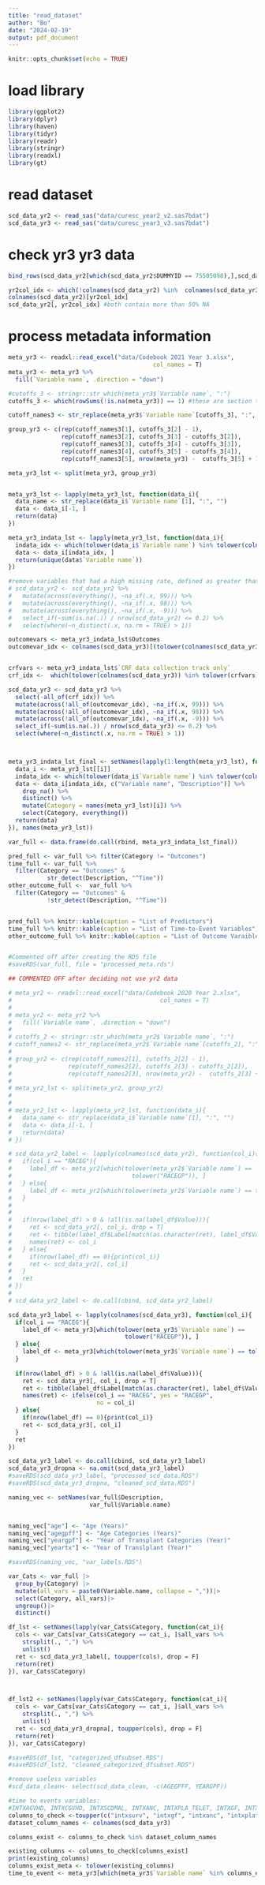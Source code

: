```yaml
---
title: "read_dataset"
author: "Bo"
date: "2024-02-19"
output: pdf_document
---
```


```r
knitr::opts_chunk$set(echo = TRUE)
```

# load library  
```r
library(ggplot2)
library(dplyr)
library(haven)
library(tidyr)
library(readr)
library(stringr)
library(readxl)
library(gt)
```

# read dataset  
```r
scd_data_yr2 <- read_sas("data/curesc_year2_v2.sas7bdat")
scd_data_yr3 <- read_sas("data/curesc_year3_v3.sas7bdat")
```

# check yr3 yr3 data

```r
bind_rows(scd_data_yr2[which(scd_data_yr2$DUMMYID == 75505098),],scd_data_yr3[which(scd_data_yr2$DUMMYID == 75505098),])

yr2col_idx <- which(!colnames(scd_data_yr2) %in%  colnames(scd_data_yr3))
colnames(scd_data_yr2)[yr2col_idx]
scd_data_yr2[, yr2col_idx] #both contain more than 50% NA
```



# process metadata information

```r
meta_yr3 <- readxl::read_excel("data/Codebook 2021 Year 3.xlsx", 
                                         col_names = T)
meta_yr3 <- meta_yr3 %>% 
  fill(`Variable name`, .direction = "down")

#cutoffs_3 <- stringr::str_which(meta_yr3$`Variable name`, ":")
cutoffs_3 <- which(rowSums(!is.na(meta_yr3)) == 1) #these are section titles

cutoff_names3 <- str_replace(meta_yr3$`Variable name`[cutoffs_3], ":", "")

group_yr3 <- c(rep(cutoff_names3[1], cutoffs_3[2] - 1), 
               rep(cutoff_names3[2], cutoffs_3[3] - cutoffs_3[2]), 
               rep(cutoff_names3[3], cutoffs_3[4] - cutoffs_3[3]), 
               rep(cutoff_names3[4], cutoffs_3[5] - cutoffs_3[4]), 
               rep(cutoff_names3[5], nrow(meta_yr3) -  cutoffs_3[5] + 1))

meta_yr3_lst <- split(meta_yr3, group_yr3)


meta_yr3_lst <- lapply(meta_yr3_lst, function(data_i){
  data_name <- str_replace(data_i$`Variable name`[1], ":", "")
  data <- data_i[-1, ]
  return(data)
})

meta_yr3_indata_lst <- lapply(meta_yr3_lst, function(data_i){
  indata_idx <- which(tolower(data_i$`Variable name`) %in% tolower(colnames(scd_data_yr3))|data_i$`Variable name` == "RACEGP")
  data <- data_i[indata_idx, ]
  return(unique(data$`Variable name`))
})
```


```r
#remove variables that had a high missing rate, defined as greater than 80% (won't apply to outcome data, where missing is considered as censoring)
# scd_data_yr2 <- scd_data_yr2 %>% 
#   mutate(across(everything(), ~na_if(.x, 99))) %>%
#   mutate(across(everything(), ~na_if(.x, 98))) %>%
#   mutate(across(everything(), ~na_if(.x, -9))) %>%
#   select_if(~sum(is.na(.)) / nrow(scd_data_yr2) <= 0.2) %>%
#   select(where(~n_distinct(.x, na.rm = TRUE) > 1))

outcomevars <- meta_yr3_indata_lst$Outcomes
outcomevar_idx <- colnames(scd_data_yr3)[(tolower(colnames(scd_data_yr3)) %in% tolower(outcomevars))]


crfvars <- meta_yr3_indata_lst$`CRF data collection track only`
crf_idx <-  which(tolower(colnames(scd_data_yr3)) %in% tolower(crfvars))

scd_data_yr3 <- scd_data_yr3 %>% 
  select(-all_of(crf_idx)) %>%
  mutate(across(!all_of(outcomevar_idx), ~na_if(.x, 99))) %>%
  mutate(across(!all_of(outcomevar_idx), ~na_if(.x, 98))) %>%
  mutate(across(!all_of(outcomevar_idx), ~na_if(.x, -9))) %>%
  select_if(~sum(is.na(.)) / nrow(scd_data_yr3) <= 0.2) %>%
  select(where(~n_distinct(.x, na.rm = TRUE) > 1))



meta_yr3_indata_lst_final <- setNames(lapply(1:length(meta_yr3_lst), function(i){
  data_i <- meta_yr3_lst[[i]]
  indata_idx <- which(tolower(data_i$`Variable name`) %in% tolower(colnames(scd_data_yr3))|data_i$`Variable name` == "racegp")
  data <- data_i[indata_idx, c("Variable name", "Description")] %>%
    drop_na() %>%
    distinct() %>%
    mutate(Category = names(meta_yr3_lst)[i]) %>%
    select(Category, everything())
  return(data)
}), names(meta_yr3_lst))

var_full <- data.frame(do.call(rbind, meta_yr3_indata_lst_final))

pred_full <- var_full %>% filter(Category != "Outcomes")
time_full <- var_full %>% 
  filter(Category == "Outcomes" & 
           str_detect(Description, "^Time"))
other_outcome_full <-  var_full %>% 
  filter(Category == "Outcomes" & 
           !str_detect(Description, "^Time"))


pred_full %>% knitr::kable(caption = "List of Predictors")
time_full %>% knitr::kable(caption = "List of Time-to-Event Variables")
other_outcome_full %>% knitr::kable(caption = "List of Outcome Varaibles (Exclude Time-to-Event)")


#Commented off after creating the RDS file
#saveRDS(var_full, file = "processed_meta.rds")
```

```r
## COMMENTED OFF after deciding not use yr2 data

# meta_yr2 <- readxl::read_excel("data/Codebook 2020 Year 2.xlsx", 
#                                          col_names = T)
# 
# meta_yr2 <- meta_yr2 %>% 
#   fill(`Variable name`, .direction = "down")
# 
# cutoffs_2 <- stringr::str_which(meta_yr2$`Variable name`, ":")
# cutoff_names2 <- str_replace(meta_yr2$`Variable name`[cutoffs_2], ":", "")
# 
# group_yr2 <- c(rep(cutoff_names2[1], cutoffs_2[2] - 1), 
#                rep(cutoff_names2[2], cutoffs_2[3] - cutoffs_2[2]), 
#                rep(cutoff_names2[3], nrow(meta_yr2) -  cutoffs_2[3] + 1))
# 
# meta_yr2_lst <- split(meta_yr2, group_yr2)
# 
# 
# meta_yr2_lst <- lapply(meta_yr2_lst, function(data_i){
#   data_name <- str_replace(data_i$`Variable name`[1], ":", "")
#   data <- data_i[-1, ]
#   return(data)
# })

# scd_data_yr2_label <- lapply(colnames(scd_data_yr2), function(col_i){
#   if(col_i == "RACEG"){
#     label_df <- meta_yr2[which(tolower(meta_yr2$`Variable name`) ==
#                                  tolower("RACEGP")), ]
#   } else{
#     label_df <- meta_yr2[which(tolower(meta_yr2$`Variable name`) == tolower(col_i)), ]
#   }
#   
#   
#   if(nrow(label_df) > 0 & !all(is.na(label_df$Value))){
#     ret <- scd_data_yr2[, col_i, drop = T] 
#     ret <- tibble(label_df$Label[match(as.character(ret), label_df$Value)])
#     names(ret) <- col_i
#   } else{
#     if(nrow(label_df) == 0){print(col_i)}
#     ret <- scd_data_yr2[, col_i]
#   }
#   ret
# })
# 
# scd_data_yr2_label <- do.call(cbind, scd_data_yr2_label)
```



```r
scd_data_yr3_label <- lapply(colnames(scd_data_yr3), function(col_i){
  if(col_i == "RACEG"){
    label_df <- meta_yr3[which(tolower(meta_yr3$`Variable name`) ==
                                 tolower("RACEGP")), ]
  } else{
    label_df <- meta_yr3[which(tolower(meta_yr3$`Variable name`) == tolower(col_i)), ]
  }
  
  if(nrow(label_df) > 0 & !all(is.na(label_df$Value))){
    ret <- scd_data_yr3[, col_i, drop = T] 
    ret <- tibble(label_df$Label[match(as.character(ret), label_df$Value)])
    names(ret) <- ifelse(col_i == "RACEG", yes = "RACEGP", 
                         no = col_i)
  } else{
    if(nrow(label_df) == 0){print(col_i)}
    ret <- scd_data_yr3[, col_i]
  }
  ret
})

scd_data_yr3_label <- do.call(cbind, scd_data_yr3_label)
scd_data_yr3_dropna <- na.omit(scd_data_yr3_label)
#saveRDS(scd_data_yr3_label, "processed_scd_data.RDS")
#saveRDS(scd_data_yr3_dropna, "cleaned_scd_data.RDS")
```



```r
naming_vec <- setNames(var_full$Description, 
                       var_full$Variable.name)


naming_vec["age"] <- "Age (Years)"
naming_vec["agegpff"] <- "Age Categories (Years)"
naming_vec["yeargpf"] <- "Year of Transplant Categories (Year)"
naming_vec["yeartx"] <- "Year of Translplant (Year)"

#saveRDS(naming_vec, "var_labels.RDS")
```


```r
var_Cats <- var_full |> 
  group_by(Category) |>
  mutate(all_vars = paste0(Variable.name, collapse = ","))|>
  select(Category, all_vars)|>
  ungroup()|>
  distinct()

df_lst <- setNames(lapply(var_Cats$Category, function(cat_i){
  cols <- var_Cats[var_Cats$Category == cat_i, ]$all_vars %>%
    strsplit(., ",") %>%
    unlist()
  ret <- scd_data_yr3_label[, toupper(cols), drop = F]
  return(ret)
}), var_Cats$Category)



df_lst2 <- setNames(lapply(var_Cats$Category, function(cat_i){
  cols <- var_Cats[var_Cats$Category == cat_i, ]$all_vars %>%
    strsplit(., ",") %>%
    unlist()
  ret <- scd_data_yr3_dropna[, toupper(cols), drop = F]
  return(ret)
}), var_Cats$Category)

#saveRDS(df_lst, "categorized_dfsubset.RDS")
#saveRDS(df_lst2, "cleaned_categorized_dfsubset.RDS")
```


















```r
#remove useless variables
#scd_data_clean<- select(scd_data_clean, -c(AGEGPFF, YEARGPF))
```

```r
#time to events variables:
#INTXAGVHD, INTXCGVHD, INTXSCDMAL, INTXANC, INTXPLA_TELET, INTXGF, INTXSURV,death
columns_to_check <-toupper(c("intxsurv", "intxgf", "intxanc", "intxplatelet", "intxagvhd", "intxcgvhd", "intxptld", "intxscdmal", "intxintub", "intxvod", "intxtma", "intxadial", "intxckd", "intxarrhyth", "intxchf", "intxinfap", "intxhtn", "intxdvt", "intxcns", "intxenc", "intxneuro", "intxseiz", "intxstroke", "intxdiab", "intxghd", "intxhypo", "intxpanc", "intxgod", "intxcyst", "intxavn", "intxosteo", "intxdepr", "intxanx", "intxptsd", "intxcata", "intxhylip", "intxiron", "intxmucos", "intxothorgsp"))
dataset_column_names <- colnames(scd_data_yr3)

columns_exist <- columns_to_check %in% dataset_column_names

existing_columns <- columns_to_check[columns_exist]
print(existing_columns)
columns_exist_meta <- tolower(existing_columns)
time_to_event <- meta_yr3[which(meta_yr3$`Variable name` %in% columns_exist_meta),]
```

